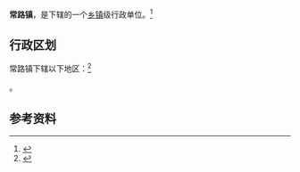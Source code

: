 {{中国乡级行政区|37/13/28/101/000}}

'''常路镇'''，是{{PRC admin/fullname|37/13/28/101/000|3}}下辖的一个[[乡镇|乡镇]]级行政单位。<ref>{{PRC admin/ref sgc|{{PRC admin/parent|37/13/28/101/000}}}}</ref>

== 行政区划 ==

常路镇下辖以下地区：<ref>{{PRC admin/ref sgc|37/13/28/101/000}}</ref>

{{PRC admin/children|37/13/28/101/000}}。

== 参考资料 ==

{{reflist}}

{{行政区划小作品}}
{{PRC admin/navcat|37/13/28/101/000}}